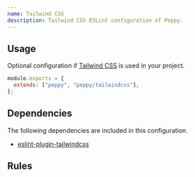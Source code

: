 ```yaml
---
name: Tailwind CSS
description: Tailwind CSS ESLint configuration of Peppy.
---
```


## Usage

Optional configuration if [Tailwind CSS](https://tailwindcss.com/) is used in your project.

```js
module.exports = {
  extends: ["peppy", "peppy/tailwindcss"],
};
```

## Dependencies

The following dependencies are included in this configuration.

- [eslint-plugin-tailwindcss](https://github.com/francoismassart/eslint-plugin-tailwindcss)

## Rules

<Rules configName="tailwindcss" />
